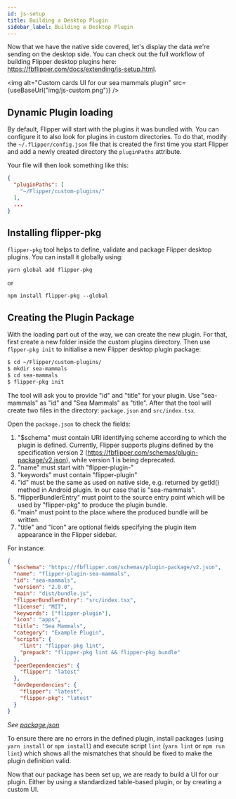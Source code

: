 ```yaml
---
id: js-setup
title: Building a Desktop Plugin
sidebar_label: Building a Desktop Plugin
---
```


Now that we have the native side covered, let's display the data we're sending
on the desktop side. You can check out the full workflow of building Flipper desktop
plugins here: https://fbflipper.com/docs/extending/js-setup.html.

<img alt="Custom cards UI for our sea mammals plugin" src={useBaseUrl("img/js-custom.png")} />

## Dynamic Plugin loading

By default, Flipper will start with the plugins it was bundled with. You can
configure it to also look for plugins in custom directories. To do that,
modify the `~/.flipper/config.json` file that is created the first time
you start Flipper and add a newly created directory the `pluginPaths` attribute.

Your file will then look something like this:

```json
{
  "pluginPaths": [
    "~/Flipper/custom-plugins/"
  ],
  ...
}
```

## Installing flipper-pkg

`flipper-pkg` tool helps to define, validate and package Flipper desktop plugins. You can install it globally using:
```
yarn global add flipper-pkg
```
or
```
npm install flipper-pkg --global
```

## Creating the Plugin Package

With the loading part out of the way, we can create the new plugin. For that, first create a new folder inside the custom plugins directory. Then use `flpper-pkg init` to initialise a new Flipper desktop plugin package:

```bash
$ cd ~/Flipper/custom-plugins/
$ mkdir sea-mammals
$ cd sea-mammals
$ flipper-pkg init
```

The tool will ask you to provide "id" and "title" for your plugin. Use "sea-mammals" as "id" and "Sea Mammals" as "title". After that the tool will create two files in the directory: `package.json` and `src/index.tsx`.

Open the `package.json` to check the fields:
1) "$schema" must contain URI identifying scheme according to which the plugin is defined. Currently, Flipper supports plugins defined by the specification version 2 (https://fbflipper.com/schemas/plugin-package/v2.json), while version 1 is being deprecated.
2) "name" must start with "flipper-plugin-"
3) "keywords" must contain "flipper-plugin"
4) "id" must be the same as used on native side, e.g. returned by getId() method in Android plugin. In our case that is "sea-mammals".
5) "flipperBundlerEntry" must point to the source entry point which will be used by "flipper-pkg" to produce the plugin bundle.
6) "main" must point to the place where the produced bundle will be written.
7) "title" and "icon" are optional fields specifying the plugin item appearance in the Flipper sidebar.

For instance:

```json
{
  "$schema": "https://fbflipper.com/schemas/plugin-package/v2.json",
  "name": "flipper-plugin-sea-mammals",
  "id": "sea-mammals",
  "version": "2.0.0",
  "main": "dist/bundle.js",
  "flipperBundlerEntry": "src/index.tsx",
  "license": "MIT",
  "keywords": ["flipper-plugin"],
  "icon": "apps",
  "title": "Sea Mammals",
  "category": "Example Plugin",
  "scripts": {
    "lint": "flipper-pkg lint",
    "prepack": "flipper-pkg lint && flipper-pkg bundle"
  },
  "peerDependencies": {
    "flipper": "latest"
  },
  "devDependencies": {
    "flipper": "latest",
    "flipper-pkg": "latest"
  }
}
```
*See [package.json](https://github.com/facebook/flipper/blob/master/desktop/plugins/seamammals/package.json)*

To ensure there are no errors in the defined plugin, install packages (using `yarn install` or `npm install`) and execute script `lint` (`yarn lint` or `npm run lint`) which shows all the mismatches that should be fixed to make the plugin definition valid.

Now that our package has been set up, we are ready to build a UI for our plugin. Either by using a standardized table-based plugin, or by creating a custom UI.
